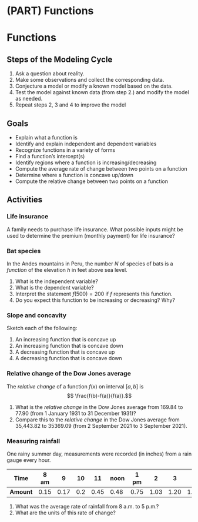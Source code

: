 

# (PART) Functions {-}

# Functions

## Steps of the Modeling Cycle

1. Ask a question about reality.
2. Make some observations and collect the corresponding data.
3. Conjecture a model or modify a known model based on the data.
4. Test the model against known data (from step 2.) and modify the model as needed.
5. Repeat steps 2, 3 and 4 to improve the model

## Goals

- Explain what a function is
- Identify and explain independent and dependent variables
- Recognize functions in a variety of forms
- Find a function's intercept(s)
- Identify regions where a function is increasing/decreasing
- Compute the average rate of change between two points on a function
- Determine where a function is concave up/down
- Compute the relative change between two points on a function


## Activities

### Life insurance 
A family needs to purchase life insurance. What possible inputs might be used to determine the premium (monthly payment) for life insurance?

### Bat species
In the Andes mountains in Peru, the number $N$ of species of bats is a *function* of the elevation $h$ in feet above sea level.

1. What is the independent variable?
2. What is the dependent variable?
3. Interpret the statement $f(500)=200$ if $f$ represents this function.
4. Do you expect this function to be increasing or decreasing? Why?

### Slope and concavity
Sketch each of the following:

1. An increasing function that is concave up
2. An increasing function that is concave down
3. A decreasing function that is concave up
4. A decreasing function that is concave down

### Relative change of the Dow Jones average 
The *relative change* of a function $f(x)$ on interval $[a,b]$ is
$$ \frac{f(b)-f(a)}{f(a)}.$$

1. What is the *relative change* in the Dow Jones average from 169.84 to 77.90 (from 1 January 1931 to 31 December 1931)? 
2. Compare this to the *relative change* in the Dow Jones average from 35,443.82 to 35369.09 (from 2 September 2021 to 3 September 2021).

### Measuring rainfall
One rainy summer day, measurements were recorded (in inches) from a rain gauge every hour. 

**Time**   | 8 am | 9 | 10 | 11 | noon | 1 pm | 2 | 3 | 4 | 5 pm
-------|-------|-------|-------|-------|-------|-------|-------|-------|-------|-------
**Amount** | 0.15 | 0.17 | 0.2 | 0.45 | 0.48 | 0.75 | 1.03 | 1.20 | 1.45 | 1.60

1. What was the average rate of rainfall from 8 a.m. to 5 p.m.? 
2. What are the units of this rate of change? 

